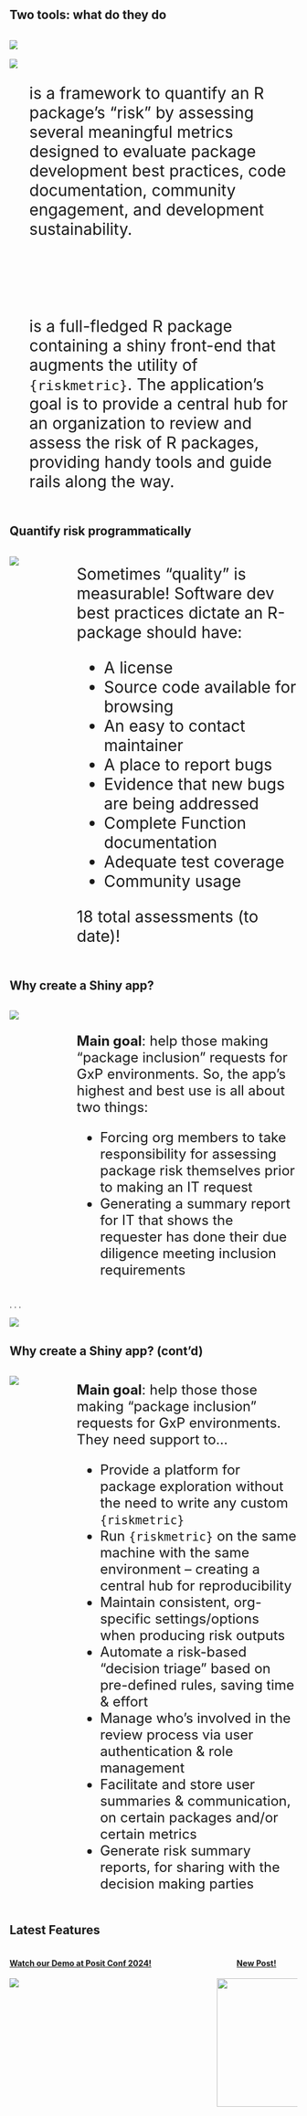 
<!-- # ![](resources/riskassessment.png){height="1.8em" width="1.8em" style="margin: 0 0.2em; object-fit: contain;vertical-align: middle;"} `{riskassessment}` App -->

<!-- -      Brief Intro -->
<!-- -   ⏰ Latest features -->
<!-- -   🛣️ Where we're headed next -->
<!-- -   🆕 New Collaborative Deployment -->




## Two tools: what do they do

::: columns
::: {.column width="20%"}
![](resources/riskmetric_logo.png) <br><br> ![](resources/riskassessment_logo.png)
:::

::: {.column width="75%" style="font-size:28px"}

<br>

is a framework to quantify an R package's "risk" by assessing several meaningful metrics designed to evaluate package development best practices, code documentation, community engagement, and development sustainability.<br><br><br><br><br> is a full-fledged R package containing a shiny front-end that augments the utility of `{riskmetric}`. The application's goal is to provide a central hub for an organization to review and assess the risk of R packages, providing handy tools and guide rails along the way.
:::
:::





## Quantify risk programmatically

::: columns
::: {.column width="20%"}
![](resources/riskmetric_logo.png)
:::

::: {.column width="80%"}
::: {style="font-size:28px"}
Sometimes "quality" is measurable! Software dev best practices dictate an R-package should have:<br>

-   A license
-   Source code available for browsing
-   An easy to contact maintainer
-   A place to report bugs
-   Evidence that new bugs are being addressed
-   Complete Function documentation
-   Adequate test coverage
-   Community usage

18 total assessments (to date)!
:::
:::
:::







## Why create a Shiny app? {auto-animate=true .scrollable}

::: columns
::: {.column width="20%"}
![](resources/riskassessment_logo.png)
:::

::: {.column width="80%"}
::: {style="font-size:24px" .incremental}
<br><b>Main goal</b>: help those making "package inclusion" requests for GxP environments. So, the app's highest and best use is all about two things:

- Forcing org members to take responsibility for assessing package risk themselves prior to making an IT request
- Generating a summary report for IT that shows the requester has done their due diligence meeting inclusion requirements


:::
:::
:::

. . .

![](resources/user_to_example_report_to_it_sm.png)






## Why create a Shiny app? (cont'd)

::: columns
::: {.column width="20%"}
![](resources/riskassessment_logo.png)
:::

::: {.column width="80%"}
::: {style="font-size:24px" .incremental}
<b>Main goal</b>: help those those making "package inclusion" requests for GxP environments. They need support to...

-   Provide a platform for package exploration without the need to write any custom `{riskmetric}`
-   Run `{riskmetric}` on the same machine with the same environment -- creating a central hub for reproducibility
-   Maintain consistent, org-specific settings/options when producing risk outputs
-   Automate a risk-based "decision triage" based on pre-defined rules, saving time & effort
-   Manage who's involved in the review process via user authentication & role management
-   Facilitate and store user summaries & communication, on certain packages and/or certain metrics
-   Generate risk summary reports, for sharing with the decision making parties
:::
:::
:::










## Latest Features

::: columns
::: {.column width="70%"}
#### [Watch our Demo at Posit Conf 2024!](https://youtu.be/VS_t5IoQbOE?si=ukHxj9yBNEboS8XT&t=628)
[![](resources/positconf2024_youtube.png)](https://youtu.be/VS_t5IoQbOE?si=ukHxj9yBNEboS8XT&t=628)
:::

::: {.column width="30%"}
#### [New Post!](https://www.pharmar.org/posts/news/updates-aug-2024/){style="margin-left:2.75em"}

![](resources/riskassessment_3_1_1.png){height="225"
style="margin-left:.25em"}
:::
:::

